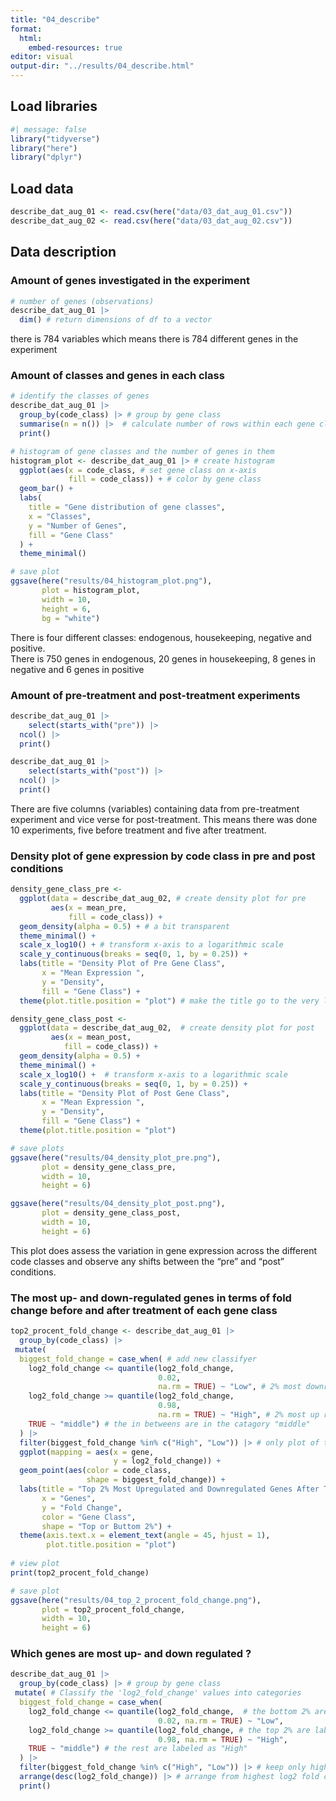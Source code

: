 ```yaml
---
title: "04_describe"
format:
  html:
    embed-resources: true
editor: visual
output-dir: "../results/04_describe.html"
---
```


## Load libraries

```r
#| message: false
library("tidyverse")
library("here")
library("dplyr")
```

## Load data

```r
describe_dat_aug_01 <- read.csv(here("data/03_dat_aug_01.csv"))
describe_dat_aug_02 <- read.csv(here("data/03_dat_aug_02.csv"))
```

## Data description

### Amount of genes investigated in the experiment

```r
# number of genes (observations)
describe_dat_aug_01 |> 
  dim() # return dimensions of df to a vector
```

there is 784 variables which means there is 784 different genes in the experiment

### Amount of classes and genes in each class

```r
# identify the classes of genes 
describe_dat_aug_01 |> 
  group_by(code_class) |> # group by gene class
  summarise(n = n()) |>  # calculate number of rows within each gene class group
  print()

# histogram of gene classes and the number of genes in them 
histogram_plot <- describe_dat_aug_01 |> # create histogram
  ggplot(aes(x = code_class, # set gene class on x-axis
             fill = code_class)) + # color by gene class
  geom_bar() + 
  labs(
    title = "Gene distribution of gene classes",
    x = "Classes",
    y = "Number of Genes",
    fill = "Gene Class" 
  ) +
  theme_minimal()

# save plot
ggsave(here("results/04_histogram_plot.png"), 
       plot = histogram_plot, 
       width = 10, 
       height = 6,
       bg = "white")

```

There is four different classes: endogenous, housekeeping, negative and positive.\
There is 750 genes in endogenous, 20 genes in housekeeping, 8 genes in negative and 6 genes in positive

### Amount of pre-treatment and post-treatment experiments

```r
describe_dat_aug_01 |> 
    select(starts_with("pre")) |> 
  ncol() |> 
  print()

describe_dat_aug_01 |> 
    select(starts_with("post")) |> 
  ncol() |> 
  print()
```

There are five columns (variables) containing data from pre-treatment experiment and vice verse for post-treatment. This means there was done 10 experiments, five before treatment and five after treatment.

### Density plot of gene expression by code class in pre and post conditions

```r
density_gene_class_pre <- 
  ggplot(data = describe_dat_aug_02, # create density plot for pre
         aes(x = mean_pre, 
             fill = code_class)) +
  geom_density(alpha = 0.5) + # a bit transparent
  theme_minimal() +
  scale_x_log10() + # transform x-axis to a logarithmic scale
  scale_y_continuous(breaks = seq(0, 1, by = 0.25)) +
  labs(title = "Density Plot of Pre Gene Class",
       x = "Mean Expression ",
       y = "Density",
       fill = "Gene Class") + 
  theme(plot.title.position = "plot") # make the title go to the very left

density_gene_class_post <- 
  ggplot(data = describe_dat_aug_02,  # create density plot for post
         aes(x = mean_post, 
            fill = code_class)) +
  geom_density(alpha = 0.5) +
  theme_minimal() +
  scale_x_log10() +  # transform x-axis to a logarithmic scale
  scale_y_continuous(breaks = seq(0, 1, by = 0.25)) +
  labs(title = "Density Plot of Post Gene Class",
       x = "Mean Expression ",
       y = "Density",
       fill = "Gene Class") + 
  theme(plot.title.position = "plot") 

# save plots
ggsave(here("results/04_density_plot_pre.png"), 
       plot = density_gene_class_pre, 
       width = 10, 
       height = 6)

ggsave(here("results/04_density_plot_post.png"), 
       plot = density_gene_class_post, 
       width = 10, 
       height = 6)
```

This plot does assess the variation in gene expression across the different code classes and observe any shifts between the "pre" and "post" conditions.

### The most up- and down-regulated genes in terms of fold change before and after treatment of each gene class

```r
top2_procent_fold_change <- describe_dat_aug_01 |> 
  group_by(code_class) |> 
 mutate(
  biggest_fold_change = case_when( # add new classifyer
    log2_fold_change <= quantile(log2_fold_change, 
                                 0.02, 
                                 na.rm = TRUE) ~ "Low", # 2% most downregulated
    log2_fold_change >= quantile(log2_fold_change, 
                                 0.98, 
                                 na.rm = TRUE) ~ "High", # 2% most up regulated
    TRUE ~ "middle") # the in betweens are in the catagory "middle"
  ) |> 
  filter(biggest_fold_change %in% c("High", "Low")) |> # only plot of the 2% most down- and up regulated
  ggplot(mapping = aes(x = gene,
                       y = log2_fold_change)) + 
  geom_point(aes(color = code_class, 
                 shape = biggest_fold_change)) + 
  labs(title = "Top 2% Most Upregulated and Downregulated Genes After Treatment by Code Class",
       x = "Genes",
       y = "Fold Change",
       color = "Gene Class",
       shape = "Top or Buttom 2%") + 
  theme(axis.text.x = element_text(angle = 45, hjust = 1),  
        plot.title.position = "plot") 
  
# view plot
print(top2_procent_fold_change)

# save plot
ggsave(here("results/04_top_2_procent_fold_change.png"), 
       plot = top2_procent_fold_change, 
       width = 10, 
       height = 6)
```

### Which genes are most up- and down regulated ?

```r
describe_dat_aug_01 |> 
  group_by(code_class) |> # group by gene class
 mutate( # Classify the 'log2_fold_change' values into categories 
  biggest_fold_change = case_when(
    log2_fold_change <= quantile(log2_fold_change,  # the bottom 2% are labeled as "Low"
                                 0.02, na.rm = TRUE) ~ "Low",
    log2_fold_change >= quantile(log2_fold_change, # the top 2% are labeled as "High"
                                 0.98, na.rm = TRUE) ~ "High",
    TRUE ~ "middle") # the rest are labeled as "High"
  ) |> 
  filter(biggest_fold_change %in% c("High", "Low")) |> # keep only high and low values
  arrange(desc(log2_fold_change)) |> # arrange from highest log2 fold change to lowest 
  print()

```
